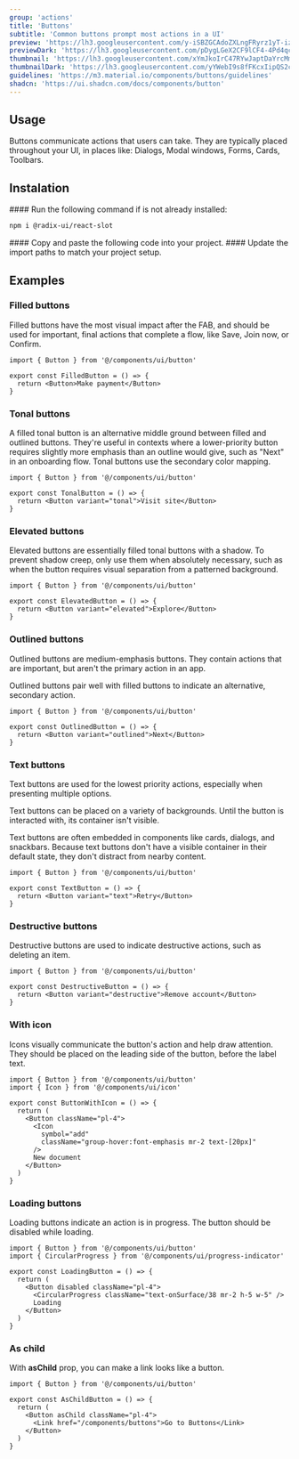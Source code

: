 ```yaml
---
group: 'actions'
title: 'Buttons'
subtitle: 'Common buttons prompt most actions in a UI'
preview: 'https://lh3.googleusercontent.com/y-iSBZGCAdoZXLngFRyrz1yT-izR5A0jLcpGNSTsqWPlqDugm7L2G4xNhexzC3DXnaEXN5jj00Yef5tQzRE23URZu4Ei9g9eCAjuvJdi5iOyAduMBUM=s0'
previewDark: 'https://lh3.googleusercontent.com/pDygLGeX2CF9lCF4-4Pd4qc8pMRJ2pWVyfy7iFr6YDeaJdtcaIfq0RCMn_zEyis06GNXIBWu78qHB6LC9e7o8eV8x8PCx4_SpYOxWMTgf36qtpNE9Fw=s0'
thumbnail: 'https://lh3.googleusercontent.com/xYmJkoIrC47RYwJaptDaYrcMmxj6RWn0pvbScYBvf2sClwna4rUK1C1nKcwKgqovljJyKozN0h_5d5WOgp1NEFaFSZAGHajlRdXo88Y3D5bo9XX-OY4=w2400'
thumbnailDark: 'https://lh3.googleusercontent.com/yYWebI9s8fFKcxIipQS2ckwLZSOThvpA7widXxcdTqjNzRV38KkIc8iUD1xMNRIyscOI_Kv1eszK6FiMCWbmtjpS6ZOhgWSe2XUC-rCqTFtwLJRV2OY=w2400'
guidelines: 'https://m3.material.io/components/buttons/guidelines'
shadcn: 'https://ui.shadcn.com/docs/components/button'
---
```



## Usage

Buttons communicate actions that users can take. They are typically placed throughout your UI, in places like: Dialogs, Modal windows, Forms, Cards, Toolbars.

## Instalation

<Steps>

<Step>
#### Run the following command if is not already installed:

```bash
npm i @radix-ui/react-slot
```

</Step>

<Step>
  #### Copy and paste the following code into your project.
  <ComponentSource name="button" />
</Step>

<Step>
#### Update the import paths to match your project setup.

</Step>

</Steps>

## Examples

### Filled buttons

Filled buttons have the most visual impact after the FAB, and should be used for important, final actions that complete a flow, like Save, Join now, or Confirm.

<ComponentContainer>
  <Button.FilledButton slot='preview'/>

```tsx
import { Button } from '@/components/ui/button'

export const FilledButton = () => {
  return <Button>Make payment</Button>
}
```

</ComponentContainer>

### Tonal buttons

A filled tonal button is an alternative middle ground between filled and outlined buttons. They're useful in contexts where a lower-priority button requires slightly more emphasis than an outline would give, such as "Next" in an onboarding flow. Tonal buttons use the secondary color mapping.

<ComponentContainer>
  <Button.TonalButton slot='preview'/>

```tsx
import { Button } from '@/components/ui/button'

export const TonalButton = () => {
  return <Button variant="tonal">Visit site</Button>
}
```

</ComponentContainer>

### Elevated buttons

Elevated buttons are essentially filled tonal buttons with a shadow. To prevent shadow creep, only use them when absolutely necessary, such as when the button requires visual separation from a patterned background.

<ComponentContainer>
  <Button.ElevatedButton slot='preview'/>

```tsx
import { Button } from '@/components/ui/button'

export const ElevatedButton = () => {
  return <Button variant="elevated">Explore</Button>
}
```

</ComponentContainer>

### Outlined buttons

Outlined buttons are medium-emphasis buttons. They contain actions that are important, but aren't the primary action in an app.

Outlined buttons pair well with filled buttons to indicate an alternative, secondary action.

<ComponentContainer>
  <Button.OutlinedButton slot='preview'/>

```tsx
import { Button } from '@/components/ui/button'

export const OutlinedButton = () => {
  return <Button variant="outlined">Next</Button>
}
```

</ComponentContainer>

### Text buttons

Text buttons are used for the lowest priority actions, especially when presenting multiple options.

Text buttons can be placed on a variety of backgrounds. Until the button is interacted with, its container isn't visible.

Text buttons are often embedded in components like cards, dialogs, and snackbars. Because text buttons don't have a visible container in their default state, they don't distract from nearby content.

<ComponentContainer>
  <Button.TextButton slot='preview'/>

```tsx
import { Button } from '@/components/ui/button'

export const TextButton = () => {
  return <Button variant="text">Retry</Button>
}
```

</ComponentContainer>

### Destructive buttons

Destructive buttons are used to indicate destructive actions, such as deleting an item.

<ComponentContainer>
  <Button.DestructiveButton slot='preview'/>

```tsx
import { Button } from '@/components/ui/button'

export const DestructiveButton = () => {
  return <Button variant="destructive">Remove account</Button>
}
```

</ComponentContainer>

### With icon

Icons visually communicate the button's action and help draw attention. They should be placed on the leading side of the button, before the label text.

<ComponentContainer>
  <Button.ButtonWithIcon slot='preview'/>

```tsx
import { Button } from '@/components/ui/button'
import { Icon } from '@/components/ui/icon'

export const ButtonWithIcon = () => {
  return (
    <Button className="pl-4">
      <Icon
        symbol="add"
        className="group-hover:font-emphasis mr-2 text-[20px]"
      />
      New document
    </Button>
  )
}
```

</ComponentContainer>

### Loading buttons

Loading buttons indicate an action is in progress. The button should be disabled while loading.

<ComponentContainer>
  <Button.LoadingButton slot='preview'/>

```tsx
import { Button } from '@/components/ui/button'
import { CircularProgress } from '@/components/ui/progress-indicator'

export const LoadingButton = () => {
  return (
    <Button disabled className="pl-4">
      <CircularProgress className="text-onSurface/38 mr-2 h-5 w-5" />
      Loading
    </Button>
  )
}
```

</ComponentContainer>

### As child

With **asChild** prop, you can make a link looks like a button.

<ComponentContainer>
   <Button.AsChildButton slot='preview'/>

```tsx
import { Button } from '@/components/ui/button'

export const AsChildButton = () => {
  return (
    <Button asChild className="pl-4">
      <Link href="/components/buttons">Go to Buttons</Link>
    </Button>
  )
}
```

</ComponentContainer>
